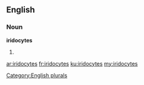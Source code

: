 ==English==

===Noun===
'''iridocytes'''

# {{plural of|iridocyte}}

[[Category:English plurals]]

[[ar:iridocytes]]
[[fr:iridocytes]]
[[ku:iridocytes]]
[[my:iridocytes]]